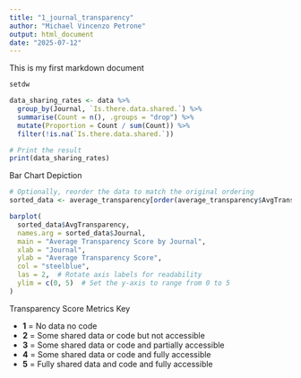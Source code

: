 ```yaml
---
title: "1_journal_transparency"
author: "Michael Vincenzo Petrone"
output: html_document
date: "2025-07-12"
---
```


This is my first markdown document

```r
setdw

data_sharing_rates <- data %>%
  group_by(Journal, `Is.there.data.shared.`) %>%
  summarise(Count = n(), .groups = "drop") %>%
  mutate(Proportion = Count / sum(Count)) %>%
  filter(!is.na(`Is.there.data.shared.`))

# Print the result
print(data_sharing_rates)
```

Bar Chart Depiction

```r
# Optionally, reorder the data to match the original ordering
sorted_data <- average_transparency[order(average_transparency$AvgTransparency), ]

barplot(
  sorted_data$AvgTransparency,
  names.arg = sorted_data$Journal,
  main = "Average Transparency Score by Journal",
  xlab = "Journal",
  ylab = "Average Transparency Score",
  col = "steelblue",
  las = 2,  # Rotate axis labels for readability
  ylim = c(0, 5)  # Set the y-axis to range from 0 to 5
)

```

Transparency Score Metrics Key

-   $\mathbf{1}$ = No data no code
-   $\mathbf{2}$ = Some shared data or code but not accessible
-   $\mathbf{3}$ = Some shared data or code and partially accessible
-   $\mathbf{4}$ = Some shared data or code and fully accessible
-   $\mathbf{5}$ = Fully shared data and code and fully accessible
